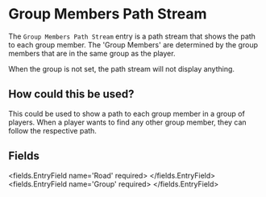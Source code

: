 
# Group Members Path Stream

The `Group Members Path Stream` entry is a path stream that shows the path to each group member.
The 'Group Members' are determined by the group members that are in the same group as the player.

When the group is not set, the path stream will not display anything.

## How could this be used?
This could be used to show a path to each group member in a group of players.
When a player wants to find any other group member, they can follow the respective path.


## Fields

<fields.EntryField name='Road' required>
</fields.EntryField>
<fields.EntryField name='Group' required>
</fields.EntryField>
